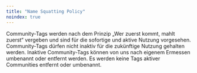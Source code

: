 ```yaml
---
title: "Name Squatting Policy"
noindex: true
---
```


Community-Tags werden nach dem Prinzip „Wer zuerst kommt, mahlt zuerst“ vergeben und sind für die sofortige und aktive Nutzung vorgesehen. Community-Tags dürfen nicht inaktiv für die zukünftige Nutzung gehalten werden. Inaktive Community-Tags können von uns nach eigenem Ermessen umbenannt oder entfernt werden. Es werden keine Tags aktiver Communities entfernt oder umbenannt.
